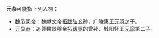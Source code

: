 '''元恭'''可能指下列人物：
*[[魏节闵帝|魏节闵帝]]：魏献文帝[[拓跋弘|拓跋弘]]玄孙，广陵惠王[[元羽|元羽]]之子。
*[[元显恭|元显恭]]：追尊魏景穆帝[[拓跋晃|拓跋晃]]的曾孙，城阳怀王[[元鸾|元鸾]]第二子。

{{Disambiguation|Cat=二字元姓人名消歧义}}